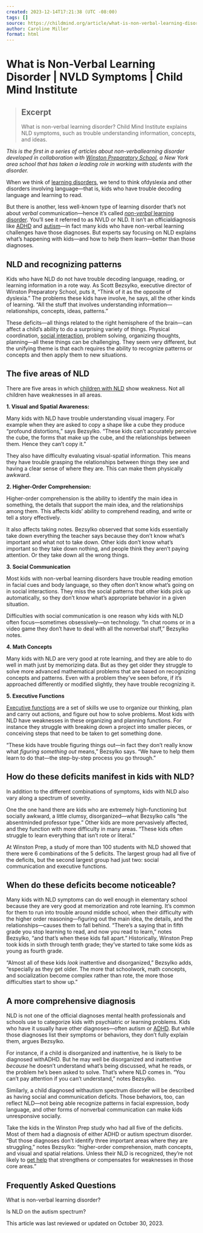 ```yaml
---
created: 2023-12-14T17:21:38 (UTC -08:00)
tags: []
source: https://childmind.org/article/what-is-non-verbal-learning-disorder/
author: Caroline Miller
format: html
---
```


# What is Non-Verbal Learning Disorder | NVLD Symptoms | Child Mind Institute

> ## Excerpt
> What is non-verbal learning disorder? Child Mind Institute explains NLD symptoms, such as trouble understanding information, concepts, and ideas.

_This is the first in a series of articles about non-verballearning disorder developed in collaboration with [Winston Preparatory School](http://www.winstonprep.edu/), a New York area school that has taken a leading role in working with students with the disorder._

When we think of [learning disorders,](https://childmind.org/article/recognizing-learning-disorders-in-the-classroom/) we tend to think ofdyslexia and other disorders involving language—that is, kids who have trouble decoding language and learning to read.

But there is another, less well-known type of learning disorder that’s not about _verbal_ communication—hence it’s called [_non-verbal_ learning disorder](https://childmind.org/topics/disorders/nonverbal-learning-disorder/). You’ll see it referred to as NVLD or NLD. It isn’t an officialdiagnosis like [ADHD](https://childmind.org/guide/guide-to-attention-deficit-hyperactivity-disorder/) and [autism](https://childmind.org/guide/guide-to-austism-spectrum-disorder/)—in fact many kids who have non-verbal learning challenges have those diagnoses. But experts say focusing on NLD explains what’s happening with kids—and how to help them learn—better than those diagnoses.

## NLD and recognizing patterns

Kids who have NLD do not have trouble decoding language, reading, or learning information in a rote way. As Scott Bezsylko, executive director of Winston Preparatory School, puts it, “Think of it as the opposite of dyslexia.” The problems these kids have involve, he says, all the other kinds of learning. “All the stuff that involves understanding information—relationships, concepts, ideas, patterns.”

These deficits—all things related to the right hemisphere of the brain—can affect a child’s ability to do a surprising variety of things. Physical coordination, [social interaction](https://childmind.org/article/social-challenges-kids-learning-problems/), problem solving, organizing thoughts, planning—all these things can be challenging. They seem very different, but the unifying theme is that each requires the ability to recognize patterns or concepts and then apply them to new situations.

## The five areas of NLD

There are five areas in which [children with NLD](https://childmind.org/article/quick-facts-on-non-verbal-learning-disorder-nld/) show weakness. Not all children have weaknesses in all areas.

**1\. Visual and Spatial Awareness:**

Many kids with NLD have trouble understanding visual imagery. For example when they are asked to copy a shape like a cube they produce “profound distortions,” says Bezsylko. “These kids can’t accurately perceive the cube, the forms that make up the cube, and the relationships between them. Hence they can’t copy it.”

They also have difficulty evaluating visual-spatial information. This means they have trouble grasping the relationships between things they see and having a clear sense of where they are. This can make them physically awkward.

**2\. Higher-Order Comprehension:**

Higher-order comprehension is the ability to identify the main idea in something, the details that support the main idea, and the relationships among them. This affects kids’ ability to comprehend reading, and write or tell a story effectively.

It also affects taking notes. Bezsylko observed that some kids essentially take down everything the teacher says because they don’t know what’s important and what not to take down. Other kids don’t know what’s important so they take down nothing, and people think they aren’t paying attention. Or they take down all the wrong things.

**3\. Social Communication**

Most kids with non-verbal learning disorders have trouble reading emotion in facial cues and body language, so they often don’t know what’s going on in social interactions. They miss the social patterns that other kids pick up automatically, so they don’t know what’s appropriate behavior in a given situation.

Difficulties with social communication is one reason why kids with NLD often focus—sometimes obsessively—on technology. “In chat rooms or in a video game they don’t have to deal with all the nonverbal stuff,” Bezsylko notes.

**4\. Math Concepts**

Many kids with NLD are very good at rote learning, and they are able to do well in math just by memorizing data. But as they get older they struggle to solve more advanced mathematical problems that are based on recognizing concepts and patterns. Even with a problem they’ve seen before, if it’s approached differently or modified slightly, they have trouble recognizing it.

**5\. Executive Functions**

[Executive functions](https://childmind.org/article/helping-kids-who-struggle-with-executive-functions/) are a set of skills we use to organize our thinking, plan and carry out actions, and figure out how to solve problems. Most kids with NLD have weaknesses in these organizing and planning functions. For instance they struggle with breaking down a project into smaller pieces, or conceiving steps that need to be taken to get something done.

“These kids have trouble figuring things out—in fact they don’t really know what _figuring something out_ means,” Bezsylko says. “We have to help them learn to do that—the step-by-step process you go through.”

## How do these deficits manifest in kids with NLD?

In addition to the different combinations of symptoms, kids with NLD also vary along a spectrum of severity.

One the one hand there are kids who are extremely high-functioning but socially awkward, a little clumsy, disorganized—what Bezsylko calls “the absentminded professor type.” Other kids are more pervasively affected, and they function with more difficulty in many areas. “These kids often struggle to learn everything that isn’t rote or literal.”

At Winston Prep, a study of more than 100 students with NLD showed that there were 6 combinations of the 5 deficits. The largest group had all five of the deficits, but the second largest group had just two: social communication and executive functions.

## When do these deficits become noticeable?

Many kids with NLD symptoms can do well enough in elementary school because they are very good at memorization and rote learning. It’s common for them to run into trouble around middle school, when their difficulty with the higher order reasoning—figuring out the main idea, the details, and the relationships—causes them to fall behind. “There’s a saying that in fifth grade you stop learning to read, and now you read to learn,” notes Bezsylko, “and that’s when these kids fall apart.” Historically, Winston Prep took kids in sixth through tenth grade; they’ve started to take some kids as young as fourth grade.

“Almost all of these kids _look_ inattentive and disorganized,” Bezsylko adds, “especially as they get older. The more that schoolwork, math concepts, and socialization become complex rather than rote, the more those difficulties start to show up.”

## A more comprehensive diagnosis

NLD is not one of the official diagnoses mental health professionals and schools use to categorize kids with psychiatric or learning problems. Kids who have it usually have other diagnoses—often autism or [ADHD](https://childmind.org/topics/disorders/attention-deficit-hyperactivity-disorder/). But while those diagnoses list their symptoms or behaviors, they don’t fully explain them, argues Bezsylko.

For instance, if a child is disorganized and inattentive, he is likely to be diagnosed withADHD. But he may well be disorganized and inattentive _because_ he doesn’t understand what’s being discussed, what he reads, or the problem he’s been asked to solve. That’s where NLD comes in. “You can’t pay attention if you can’t understand,” notes Bezsylko.

Similarly, a child diagnosed withautism spectrum disorder will be described as having social and communication deficits. Those behaviors, too, can reflect NLD—not being able recognize patterns in facial expression, body language, and other forms of nonverbal communication can make kids unresponsive socially.

Take the kids in the Winston Prep study who had all five of the deficits. Most of them had a diagnosis of either ADHD or autism spectrum disorder. “But those diagnoses don’t identify three important areas where they are struggling,” notes Bezsylko: “higher-order comprehension, math concepts, and visual and spatial relations. Unless their NLD is recognized, they’re not likely to [get help](https://childmind.org/article/how-can-we-help-kids-with-non-verbal-learning-disorder/) that strengthens or compensates for weaknesses in those core areas.”

## Frequently Asked Questions

What is non-verbal learning disorder?

Is NLD on the autism spectrum?

This article was last reviewed or updated on October 30, 2023.

